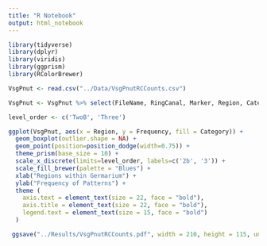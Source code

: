 ```yaml
---
title: "R Notebook"
output: html_notebook
---
```


```r
library(tidyverse)
library(dplyr)
library(viridis)
library(ggprism)
library(RColorBrewer)
```

```r
VsgPnut <- read.csv("../Data/VsgPnutRCCounts.csv")
```

```r
VsgPnut <- VsgPnut %>% select(FileName, RingCanal, Marker, Region, Category, Frequency) 
```


```r
level_order <- c('TwoB', 'Three')

ggplot(VsgPnut, aes(x = Region, y = Frequency, fill = Category)) +
  geom_boxplot(outlier.shape = NA) +
  geom_point(position=position_dodge(width=0.75)) +
  theme_prism(base_size = 10) +
  scale_x_discrete(limits=level_order, labels=c('2b', '3')) +
  scale_fill_brewer(palette = "Blues") +
  xlab("Regions within Germarium") +
  ylab("Frequency of Patterns") +
  theme (
    axis.text = element_text(size = 22, face = "bold"),
    axis.title = element_text(size = 22, face = "bold"),
    legend.text = element_text(size = 15, face = "bold")
  )

 ggsave("../Results/VsgPnutRCCounts.pdf", width = 210, height = 115, units = "mm")
```
